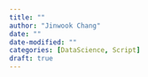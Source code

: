 ```yaml
---
title: ""
author: "Jinwook Chang"
date: ""
date-modified: ""
categories: [DataScience, Script]
draft: true
---
```


